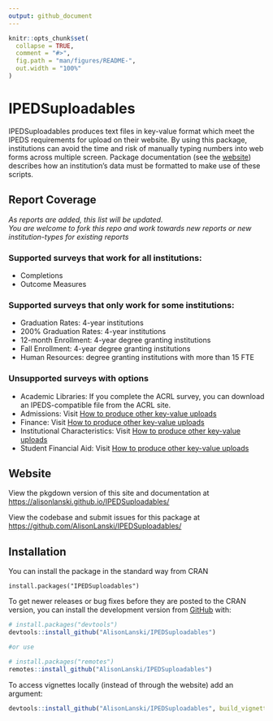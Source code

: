 ```yaml
---
output: github_document
---
```


<!-- README.md is generated from README.Rmd. Please edit that file -->

```r
knitr::opts_chunk$set(
  collapse = TRUE,
  comment = "#>",
  fig.path = "man/figures/README-",
  out.width = "100%"
)
```

# IPEDSuploadables

<!-- badges: start -->
<!-- badges: end -->

IPEDSuploadables produces text files in key-value format which meet the IPEDS requirements for upload on their website. By using this package, institutions can avoid the time and risk of manually typing numbers into web forms across multiple screen. Package documentation (see the [website](https://alisonlanski.github.io/IPEDSuploadables/)) describes how an institution's data must be formatted to make use of these scripts. 

## Report Coverage 
  
*As reports are added, this list will be updated.  
You are welcome to fork this repo and work towards new reports or new institution-types for existing reports*

### Supported surveys that work for all institutions:  
- Completions
- Outcome Measures  
  
### Supported surveys that only work for some institutions:
- Graduation Rates: 4-year institutions
- 200% Graduation Rates: 4-year institutions
- 12-month Enrollment: 4-year degree granting institutions
- Fall Enrollment: 4-year degree granting institutions 
- Human Resources: degree granting institutions with more than 15 FTE

### Unsupported surveys with options
- Academic Libraries: If you complete the ACRL survey, you can download an IPEDS-compatible file from the ACRL site.
- Admissions:  Visit [How to produce other key-value uploads](https://alisonlanski.github.io/IPEDSuploadables/articles/howto_use_autoformat.html)
- Finance: Visit [How to produce other key-value uploads](https://alisonlanski.github.io/IPEDSuploadables/articles/howto_use_autoformat.html)
- Institutional Characteristics: Visit [How to produce other key-value uploads](https://alisonlanski.github.io/IPEDSuploadables/articles/howto_use_autoformat.html)
- Student Financial Aid: Visit [How to produce other key-value uploads](https://alisonlanski.github.io/IPEDSuploadables/articles/howto_use_autoformat.html)

## Website

View the pkgdown version of this site and documentation at [https://alisonlanski.github.io/IPEDSuploadables/](https://alisonlanski.github.io/IPEDSuploadables/)

View the codebase and submit issues for this package at
[https://github.com/AlisonLanski/IPEDSuploadables/](https://github.com/AlisonLanski/IPEDSuploadables/)


## Installation

You can install the package in the standard way from CRAN
```
install.packages("IPEDSuploadables")
```

To get newer releases or bug fixes before they are posted to the CRAN version, you can install the development version from [GitHub](https://github.com/AlisonLanski/IPEDSuploadables) with:

``` r
# install.packages("devtools")
devtools::install_github("AlisonLanski/IPEDSuploadables")

#or use

# install.packages("remotes")
remotes::install_github("AlisonLanski/IPEDSuploadables")
```
  
To access vignettes locally (instead of through the website) add an argument:
```r
devtools::install_github("AlisonLanski/IPEDSuploadables", build_vignettes = TRUE)
```


